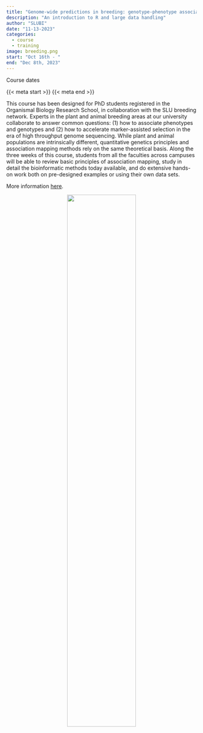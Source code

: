```yaml
---
title: "Genome-wide predictions in breeding: genotype-phenotype associations and genomic selection"
description: "An introduction to R and large data handling"
author: "SLUBI"
date: "11-13-2023"
categories:
  - course
  - training
image: breeding.png
start: "Oct 16th - "
end: "Dec 8th, 2023" 
---
```


::: {.course-meta-block .quarto-title-meta}
:::: {.quarto-title-meta-heading}
Course dates
::::
:::: {.quarto-title-meta-contents}
{{< meta start >}} {{< meta end >}}
::::
:::

This course has been designed for PhD students registered in the Organismal Biology Research School, in collaboration with the SLU breeding network. Experts in the plant and animal breeding areas at our university collaborate to answer common questions: (1) how to associate phenotypes and genotypes and (2) how to accelerate marker-assisted selection in the era of high throughput genome sequencing. While plant and animal populations are intrinsically different, quantitative genetics principles and association mapping methods rely on the same theoretical basis. Along the three weeks of this course, students from all the faculties across campuses will be able to review basic principles of association mapping, study in detail the bioinformatic methods today available, and do extensive hands-on work both on pre-designed examples or using their own data sets.

More information [here](https://www.slu.se/globalassets/ew/org/fsk/orgb/documents/syllabus_genome-wide-predictions-in-breeding.pdf).



<center>
![](breeding.png){#id .class width=60%}